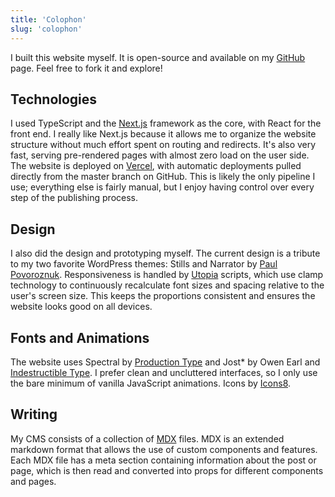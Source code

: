 ```yaml
---
title: 'Colophon'
slug: 'colophon'
---
```


I built this website myself. It is open-source and available on my
[GitHub](https://github.com/eagrigorev/eagrigorev-website) page. Feel free to
fork it and explore!

## Technologies

I used TypeScript and the [Next.js](https://nextjs.org/) framework as the core,
with React for the front end. I really like Next.js because it allows me to
organize the website structure without much effort spent on routing and
redirects. It's also very fast, serving pre-rendered pages with almost zero load
on the user side. The website is deployed on [Vercel](https://vercel.com/), with
automatic deployments pulled directly from the master branch on GitHub. This is
likely the only pipeline I use; everything else is fairly manual, but I enjoy
having control over every step of the publishing process.

## Design

I also did the design and prototyping myself. The current design is a tribute to
my two favorite WordPress themes: Stills and Narrator by
[Paul Povoroznuk](https://www.instagram.com/ppovoroznuk/). Responsiveness is
handled by [Utopia](https://utopia.fyi/) scripts, which use clamp technology to
continuously recalculate font sizes and spacing relative to the user's screen
size. This keeps the proportions consistent and ensures the website looks good
on all devices.

## Fonts and Animations

The website uses Spectral by [Production Type](https://productiontype.com/) and
Jost\* by Owen Earl and
[Indestructible Type](https://indestructibletype.com/Home.html). I prefer clean
and uncluttered interfaces, so I only use the bare minimum of vanilla JavaScript
animations. Icons by [Icons8](https://icons8.com/icons).

## Writing

My CMS consists of a collection of [MDX](https://mdxjs.com/) files. MDX is an
extended markdown format that allows the use of custom components and features.
Each MDX file has a meta section containing information about the post or page,
which is then read and converted into props for different components and pages.

